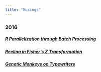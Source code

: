 ```yaml
---
title: "Musings"
---
```


### 2016

##### [**R Parallelization through Batch Processing**](r-parallelization-through-batch-processing.html)

##### [**Reeling in Fisher's Z Transformation**](reeling-in-fishers-z-transformation.html)

##### [**Genetic Monkeys on Typewriters**](genetic-monkeys-on-typewriters.html)

<br>
